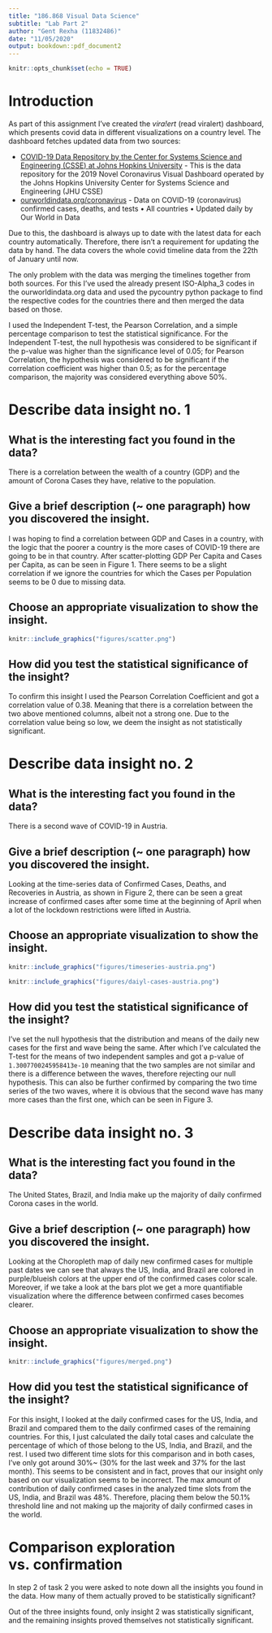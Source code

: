 ```yaml
---
title: "186.868 Visual Data Science"
subtitle: "Lab Part 2"
author: "Gent Rexha (11832486)"
date: "11/05/2020"
output: bookdown::pdf_document2
---
```


```r
knitr::opts_chunk$set(echo = TRUE)
```

\newpage

# Introduction

As part of this assignment I've created the *vira!ert* (read viralert) dashboard, which presents covid data in different visualizations on a country level. The dashboard fetches updated data from two sources:

* [COVID-19 Data Repository by the Center for Systems Science and Engineering (CSSE) at Johns Hopkins University](https://github.com/CSSEGISandData/COVID-19) - This is the data repository for the 2019 Novel Coronavirus Visual Dashboard operated by the Johns Hopkins University Center for Systems Science and Engineering (JHU CSSE)
* [ourworldindata.org/coronavirus](https://ourworldindata.org/coronavirus-testing) -  Data on COVID-19 (coronavirus) confirmed cases, deaths, and tests • All countries • Updated daily by Our World in Data

Due to this, the dashboard is always up to date with the latest data for each country automatically. Therefore, there isn't a requirement for updating the data by hand. The data covers the whole covid timeline data from the 22th of January until now.

The only problem with the data was merging the timelines together from both sources. For this I've used the already present ISO-Alpha_3 codes in the ourworldindata.org data and used the pycountry python package to find the respective codes for the countries there and then merged the data based on those.

I used the Independent T-test, the Pearson Correlation, and a simple percentage comparison to test the statistical significance. For the Independent T-test, the null hypothesis was considered to be significant if the p-value was higher than the significance level of 0.05; for Pearson Correlation, the hypothesis was considered to be significant if the correlation coefficient was higher than 0.5; as for the percentage comparison, the majority was considered everything above 50%.

# Describe data insight no. 1

## What is the interesting fact you found in the data?

There is a correlation between the wealth of a country (GDP) and the amount of Corona Cases they have, relative to the population.

## Give a brief description (~ one paragraph) how you discovered the insight.

I was hoping to find a correlation between GDP and Cases in a country, with the logic that the poorer a country is the more cases of COVID-19 there are going to be in that country. After scatter-plotting GDP Per Capita and Cases per Capita, as can be seen in Figure 1. There seems to be a slight correlation if we ignore the countries for which the Cases per Population seems to be 0 due to missing data.

## Choose an appropriate visualization to show the insight.

```r
knitr::include_graphics("figures/scatter.png")
```

## How did you test the statistical significance of the insight?

To confirm this insight I used the Pearson Correlation Coefficient and got a correlation value of 0.38. Meaning that there is a correlation between the two above mentioned columns, albeit not a strong one. Due to the correlation value being so low, we deem the insight as not statistically significant.

# Describe data insight no. 2

## What is the interesting fact you found in the data?

There is a second wave of COVID-19 in Austria.

## Give a brief description (~ one paragraph) how you discovered the insight.

Looking at the time-series data of Confirmed Cases, Deaths, and Recoveries in Austria, as shown in Figure 2, there can be seen a great increase of confirmed cases after some time at the beginning of April when a lot of the lockdown restrictions were lifted in Austria.

## Choose an appropriate visualization to show the insight.

```r
knitr::include_graphics("figures/timeseries-austria.png")
```

```r
knitr::include_graphics("figures/daiyl-cases-austria.png")
```

## How did you test the statistical significance of the insight?

I've set the null hypothesis that the distribution and means of the daily new cases for the first and wave being the same. After which I've calculated the T-test for the means of two independent samples and got a p-value of `1.3007700245958413e-10` meaning that the two samples are not similar and there is a difference between the waves, therefore rejecting our null hypothesis. This can also be further confirmed by comparing the two time series of the two waves, where it is obvious that the second wave has many more cases than the first one, which can be seen in Figure 3.

# Describe data insight no. 3

## What is the interesting fact you found in the data?

The United States, Brazil, and India make up the majority of daily confirmed Corona cases in the world.

## Give a brief description (~ one paragraph) how you discovered the insight.

Looking at the Choropleth map of daily new confirmed cases for multiple past dates we can see that always the US, India, and Brazil are colored in purple/blueish colors at the upper end of the confirmed cases color scale. Moreover, if we take a look at the bars plot we get a more quantifiable visualization where the difference between confirmed cases becomes clearer.

## Choose an appropriate visualization to show the insight.

```r
knitr::include_graphics("figures/merged.png")
```

## How did you test the statistical significance of the insight?

For this insight, I looked at the daily confirmed cases for the US, India, and Brazil and compared them to the daily confirmed cases of the remaining countries. For this, I just calculated the daily total cases and calculate the percentage of which of those belong to the US, India, and Brazil, and the rest. I used two different time slots for this comparison and in both cases, I've only got around 30%~ (30% for the last week and 37% for the last month). This seems to be consistent and in fact, proves that our insight only based on our visualization seems to be incorrect. The max amount of contribution of daily confirmed cases in the analyzed time slots from the US, India, and Brazil was 48%. Therefore, placing them below the 50.1% threshold line and not making up the majority of daily confirmed cases in the world.

# Comparison exploration vs. confirmation

In step 2 of task 2 you were asked to note down all the insights you found in the data. How many of them actually proved to be statistically significant?

Out of the three insights found, only insight 2 was statistically significant, and the remaining insights proved themselves not statistically significant.
